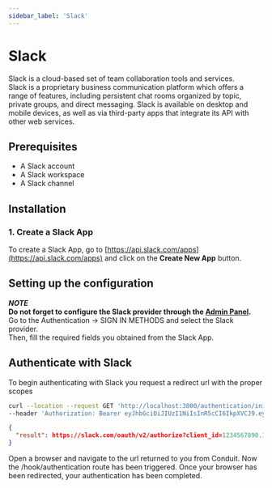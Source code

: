 ```yaml
---
sidebar_label: 'Slack'
---
```


# Slack

Slack is a cloud-based set of team collaboration tools and services.<br />
Slack is a proprietary business communication platform which offers a range of features, including persistent chat rooms organized by topic,
private groups, and direct messaging.
Slack is available on desktop and mobile devices, as well as via third-party apps that integrate its API with other web services.

## Prerequisites

* A Slack account
* A Slack workspace
* A Slack channel

## Installation

### 1. Create a Slack App

To create a Slack App, go to [https://api.slack.com/apps](https://api.slack.com/apps) and click on the **Create New App** button.



## Setting up the configuration

***NOTE***<br />
**Do not forget to configure the Slack provider through the [Admin Panel](../config#third-party).**<br />
Go to the Authentication -> SIGN IN METHODS and select the Slack provider.<br />
Then, fill the required fields you obtained from the Slack App.

## Authenticate with Slack

To begin authenticating with Slack you request a redirect url with the proper scopes<br />

``` bash title="Request"
curl --location --request GET 'http://localhost:3000/authentication/init/slack' \
--header 'Authorization: Bearer eyJhbGciOiJIUzI1NiIsInR5cCI6IkpXVCJ9.eyJpZCI6IjYzNjNjZGNkMDhkNTU2MDk1NmM4MGQ4OSIsImlhdCI6MTY2OTIxMDM1MywiZXhwIjoxNjY5MjgyMzUzfQ.TyvHCuyDKLiKFoEpaXRdbYoFwrzDlFiW4VdUVQJdf7U'
```
``` json title="Response"
{
  "result": https://slack.com/oauth/v2/authorize?client_id=1234567890.1234567890&scope=identity.basic&redirect_uri=http://localhost:3000/authentication/callback/slack&state=eyJhbGciOiJIUzI1NiIsInR5cCI6IkpXVCJ9.eyJpZCI6IjYzNjNjZGNkMDhkNTU2MDk1NmM4MGQ4OSIsImlhdCI6MTY2OTIxMDM1MywiZXhwIjoxNjY5MjgyMzUzfQ.TyvHCuyDKLiKFoEpaXRdbYoFwrzDlFiW4VdUVQJdf7U
}
```

Open a browser and navigate to the url returned to you from Conduit.
Now the /hook/authentication route has been triggered.
Once your browser has been redirected, your authentication has been completed.
